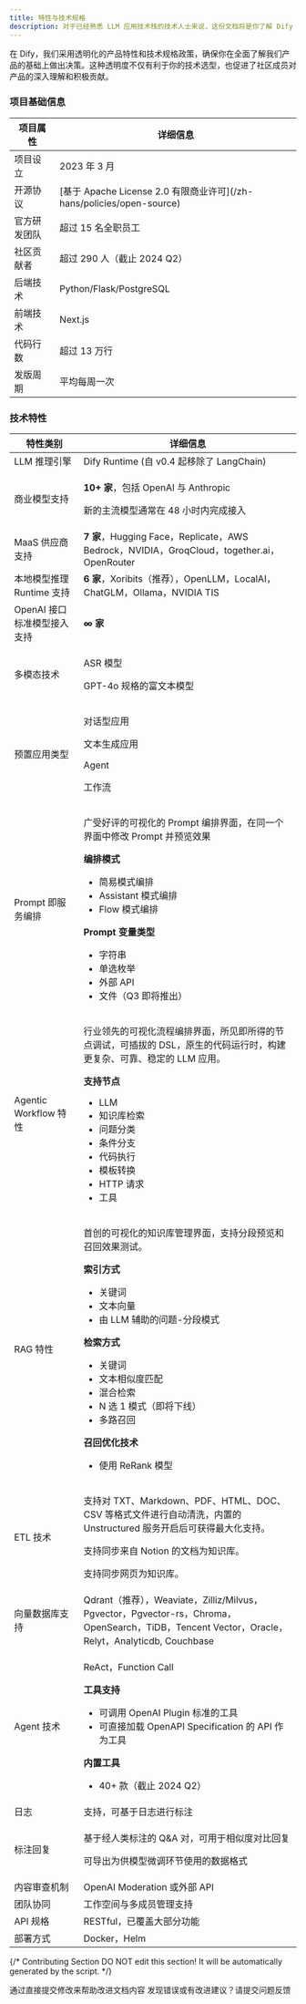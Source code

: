 ```yaml
---
title: 特性与技术规格
description: 对于已经熟悉 LLM 应用技术栈的技术人士来说，这份文档将是你了解 Dify 独特优势的捷径。让你能够明智地比较和选择，甚至向同事和朋友推荐。
---
```


<Info>
在 Dify，我们采用透明化的产品特性和技术规格政策，确保你在全面了解我们产品的基础上做出决策。这种透明度不仅有利于你的技术选型，也促进了社区成员对产品的深入理解和积极贡献。
</Info>

### 项目基础信息

<table>
  <thead>
    <tr>
      <th>项目属性</th>
      <th>详细信息</th>
    </tr>
  </thead>
  <tbody>
    <tr>
      <td>项目设立</td>
      <td>2023 年 3 月</td>
    </tr>
    <tr>
      <td>开源协议</td>
      <td>[基于 Apache License 2.0 有限商业许可](/zh-hans/policies/open-source)</td>
    </tr>
    <tr>
      <td>官方研发团队</td>
      <td>超过 15 名全职员工</td>
    </tr>
    <tr>
      <td>社区贡献者</td>
      <td>超过 290 人（截止 2024 Q2）</td>
    </tr>
    <tr>
      <td>后端技术</td>
      <td>Python/Flask/PostgreSQL</td>
    </tr>
    <tr>
      <td>前端技术</td>
      <td>Next.js</td>
    </tr>
    <tr>
      <td>代码行数</td>
      <td>超过 13 万行</td>
    </tr>
    <tr>
      <td>发版周期</td>
      <td>平均每周一次</td>
    </tr>
  </tbody>
</table>

### 技术特性

<table>
  <thead>
    <tr>
      <th>特性类别</th>
      <th>详细信息</th>
    </tr>
  </thead>
  <tbody>
    <tr>
      <td>LLM 推理引擎</td>
      <td>Dify Runtime (自 v0.4 起移除了 LangChain)</td>
    </tr>
    <tr>
      <td>商业模型支持</td>
      <td><p><strong>10+ 家</strong>，包括 OpenAI 与 Anthropic</p><p>新的主流模型通常在 48 小时内完成接入</p></td>
    </tr>
    <tr>
      <td>MaaS 供应商支持</td>
      <td><strong>7 家</strong>，Hugging Face，Replicate，AWS Bedrock，NVIDIA，GroqCloud，together.ai，OpenRouter</td>
    </tr>
    <tr>
      <td>本地模型推理 Runtime 支持</td>
      <td><strong>6 家</strong>，Xoribits（推荐），OpenLLM，LocalAI，ChatGLM，Ollama，NVIDIA TIS</td>
    </tr>
    <tr>
      <td>OpenAI 接口标准模型接入支持</td>
      <td><strong>∞ 家</strong></td>
    </tr>
    <tr>
      <td>多模态技术</td>
      <td>
        <p>ASR 模型</p>
        <p>GPT-4o 规格的富文本模型</p>
      </td>
    </tr>
    <tr>
      <td>预置应用类型</td>
      <td>
        <p>对话型应用</p>
        <p>文本生成应用</p>
        <p>Agent</p>
        <p>工作流</p>
      </td>
    </tr>
    <tr>
      <td>Prompt 即服务编排</td>
      <td>
        <p>广受好评的可视化的 Prompt 编排界面，在同一个界面中修改 Prompt 并预览效果</p>
        <p><strong>编排模式</strong></p>
        <ul>
          <li>简易模式编排</li>
          <li>Assistant 模式编排</li>
          <li>Flow 模式编排</li>
        </ul>
        <p><strong>Prompt 变量类型</strong></p>
        <ul>
          <li>字符串</li>
          <li>单选枚举</li>
          <li>外部 API</li>
          <li>文件（Q3 即将推出）</li>
        </ul>
      </td>
    </tr>
    <tr>
      <td>Agentic Workflow 特性</td>
      <td>
        <p>行业领先的可视化流程编排界面，所见即所得的节点调试，可插拔的 DSL，原生的代码运行时，构建更复杂、可靠、稳定的 LLM 应用。</p>
        <p><strong>支持节点</strong></p>
        <ul>
          <li>LLM</li>
          <li>知识库检索</li>
          <li>问题分类</li>
          <li>条件分支</li>
          <li>代码执行</li>
          <li>模板转换</li>
          <li>HTTP 请求</li>
          <li>工具</li>
        </ul>
      </td>
    </tr>
    <tr>
      <td>RAG 特性</td>
      <td>
        <p>首创的可视化的知识库管理界面，支持分段预览和召回效果测试。</p>
        <p><strong>索引方式</strong></p>
        <ul>
          <li>关键词</li>
          <li>文本向量</li>
          <li>由 LLM 辅助的问题-分段模式</li>
        </ul>
        <p><strong>检索方式</strong></p>
        <ul>
          <li>关键词</li>
          <li>文本相似度匹配</li>
          <li>混合检索</li>
          <li>N 选 1 模式（即将下线）</li>
          <li>多路召回</li>
        </ul>
        <p><strong>召回优化技术</strong></p>
        <ul>
          <li>使用 ReRank 模型</li>
        </ul>
      </td>
    </tr>
    <tr>
      <td>ETL 技术</td>
      <td>
        <p>支持对 TXT、Markdown、PDF、HTML、DOC、CSV 等格式文件进行自动清洗，内置的 Unstructured 服务开启后可获得最大化支持。</p>
        <p>支持同步来自 Notion 的文档为知识库。</p>
        <p>支持同步网页为知识库。</p>
      </td>
    </tr>
    <tr>
      <td>向量数据库支持</td>
      <td>Qdrant（推荐），Weaviate，Zilliz/Milvus，Pgvector，Pgvector-rs，Chroma，OpenSearch，TiDB，Tencent Vector，Oracle，Relyt，Analyticdb, Couchbase</td>
    </tr>
    <tr>
      <td>Agent 技术</td>
      <td>
        <p>ReAct，Function Call</p>
        <p><strong>工具支持</strong></p>
        <ul>
          <li>可调用 OpenAI Plugin 标准的工具</li>
          <li>可直接加载 OpenAPI Specification 的 API 作为工具</li>
        </ul>
        <p><strong>内置工具</strong></p>
        <ul>
          <li>40+ 款（截止 2024 Q2）</li>
        </ul>
      </td>
    </tr>
    <tr>
      <td>日志</td>
      <td>支持，可基于日志进行标注</td>
    </tr>
    <tr>
      <td>标注回复</td>
      <td>
        <p>基于经人类标注的 Q&A 对，可用于相似度对比回复</p>
        <p>可导出为供模型微调环节使用的数据格式</p>
      </td>
    </tr>
    <tr>
      <td>内容审查机制</td>
      <td>OpenAI Moderation 或外部 API</td>
    </tr>
    <tr>
      <td>团队协同</td>
      <td>工作空间与多成员管理支持</td>
    </tr>
    <tr>
      <td>API 规格</td>
      <td>RESTful，已覆盖大部分功能</td>
    </tr>
    <tr>
      <td>部署方式</td>
      <td>Docker，Helm</td>
    </tr>
  </tbody>
</table>

{/*
Contributing Section
DO NOT edit this section!
It will be automatically generated by the script.
*/}

<CardGroup cols="2">
    <Card
        title="编辑此页面"
        icon="pen-to-square"
        href="https://github.com/langgenius/dify-docs-mintlify/edit/main/zh-hans/getting-started/readme/features-and-specifications.mdx"
    >
        通过直接提交修改来帮助改进文档内容
    </Card>
    <Card
        title="提交问题"
        icon="github"
        href="https://github.com/langgenius/dify-docs-mintlify/issues/new?title=文档问题%3A%20res-and-specificati&body=%23%23%20问题描述%0A%3C%21--%20请简要描述您发现的问题%20--%3E%0A%0A%23%23%20页面链接%0Ahttps%3A%2F%2Fgithub.com%2Flanggenius%2Fdify-docs-mintlify%2Fblob%2Fmain%2Fzh-hans/getting-started/readme%2Ffeatures-and-specifications.mdx%0A%0A%23%23%20建议修改%0A%3C%21--%20如果有具体的修改建议，请在此说明%20--%3E%0A%0A%3C%21--%20感谢您对文档质量的关注！%20--%3E"
    >
        发现错误或有改进建议？请提交问题反馈
    </Card>
</CardGroup>
